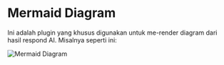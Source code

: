 # Mermaid Diagram

Ini adalah plugin yang khusus digunakan untuk me-render diagram dari hasil respond AI. Misalnya seperti ini:

![Mermaid Diagram](https://res.cloudinary.com/moyadev/image/upload/v1733066883/maia/mermaidDiagram_ubdfr8.png)